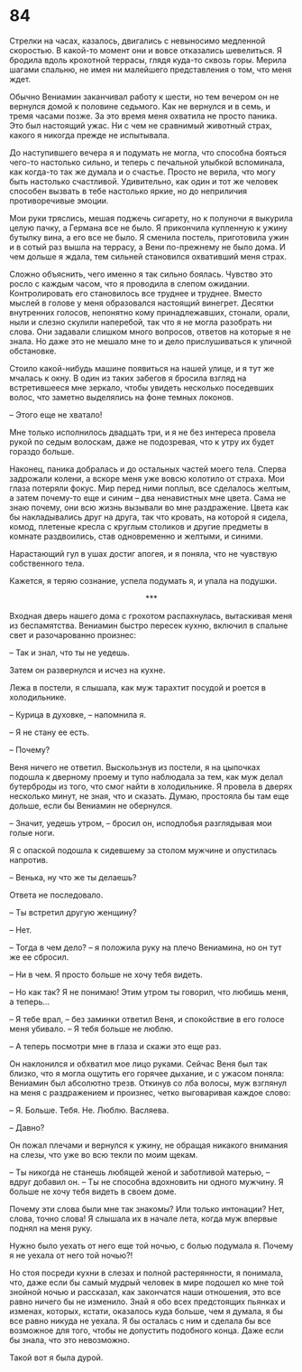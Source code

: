 # 84 {-}

Стрелки на часах, казалось, двигались с невыносимо медленной скоростью. В какой-то момент они и вовсе отказались шевелиться. Я бродила вдоль крохотной террасы, глядя куда-то сквозь горы. Мерила шагами спальню, не имея ни малейшего представления о том, что меня ждет.

Обычно Вениамин заканчивал работу к шести, но тем вечером он не вернулся домой к половине седьмого. Как не вернулся и в семь, и тремя часами позже. За это время меня охватила не просто паника. Это был настоящий ужас. Ни с чем не сравнимый животный страх, какого я никогда прежде не испытывала.

До наступившего вечера я и подумать не могла, что способна бояться чего-то настолько сильно, и теперь с печальной улыбкой вспоминала, как когда-то так же думала и о счастье. Просто не верила, что могу быть настолько счастливой. Удивительно, как один и тот же человек способен вызвать в тебе настолько яркие, но до неприличия противоречивые эмоции.

Мои руки тряслись, мешая поджечь сигарету, но к полуночи я выкурила целую пачку, а Германа все не было. Я прикончила купленную к ужину бутылку вина, а его все не было. Я сменила постель, приготовила ужин и в сотый раз вышла на террасу, а Вени по-прежнему не было дома. И чем дольше я ждала, тем сильней становился охвативший меня страх.

Сложно объяснить, чего именно я так сильно боялась. Чувство это росло с каждым часом, что я проводила в слепом ожидании. Контролировать его становилось все труднее и труднее. Вместо мыслей в голове у меня образовался настоящий винегрет. Десятки внутренних голосов, непонятно кому принадлежавших, стонали, орали, ныли и слезно скулили наперебой, так что я не могла разобрать ни слова. Они задавали слишком много вопросов, ответов на которые я не знала. Но даже это не мешало мне то и дело прислушиваться к уличной обстановке.

Стоило какой-нибудь машине появиться на нашей улице, и я тут же мчалась к окну. В один из таких забегов я бросила взгляд на встретившееся мне зеркало, чтобы увидеть несколько поседевших волос, что заметно выделялись на фоне темных локонов.

– Этого еще не хватало!

Мне только исполнилось двадцать три, и я не без интереса провела рукой по седым волоскам, даже не подозревая, что к утру их будет гораздо больше.

Наконец, паника добралась и до остальных частей моего тела. Сперва задрожали колени, а вскоре меня уже вовсю колотило от страха. Мои глаза потеряли фокус. Мир перед ними поплыл, все сделалось желтым, а затем почему-то еще и синим – два ненавистных мне цвета. Сама не знаю почему, они всю жизнь вызывали во мне раздражение. Цвета как бы накладывались друг на друга, так что кровать, на которой я сидела, комод, плетеные кресла с круглым столиков и другие предметы в комнате раздвоились, став одновременно и желтыми, и синими. 

Нарастающий гул в ушах достиг апогея, и я поняла, что не чувствую собственного тела.

Кажется, я теряю сознание, успела подумать я, и упала на подушки.

<div style="text-align: center;">***</div>

Входная дверь нашего дома с грохотом распахнулась, вытаскивая меня из беспамятства. Вениамин быстро пересек кухню, включил в спальне свет и разочарованно произнес:

– Так и знал, что ты не уедешь.

Затем он развернулся и исчез на кухне.

Лежа в постели, я слышала, как муж тарахтит посудой и роется в холодильнике.

– Курица в духовке, – напомнила я.

– Я не стану ее есть.

– Почему?

Веня ничего не ответил. Выскользнув из постели, я на цыпочках подошла к дверному проему и тупо наблюдала за тем, как муж делал бутерброды из того, что смог найти в холодильнике. Я провела в дверях несколько минут, не зная, что и сказать. Думаю, простояла бы там еще дольше, если бы Вениамин не обернулся.

– Значит, уедешь утром, – бросил он, исподлобья разглядывая мои голые ноги.

Я с опаской подошла к сидевшему за столом мужчине и опустилась напротив.

– Венька, ну что же ты делаешь?

Ответа не последовало.

– Ты встретил другую женщину?

– Нет.

– Тогда в чем дело? – я положила руку на плечо Вениамина, но он тут же ее сбросил.

– Ни в чем. Я просто больше не хочу тебя видеть.

– Но как так? Я не понимаю! Этим утром ты говорил, что любишь меня, а теперь…

– Я тебе врал, – без заминки ответил Веня, и спокойствие в его голосе меня убивало. – Я тебя больше не люблю.

– А теперь посмотри мне в глаза и скажи это еще раз.

Он наклонился и обхватил мое лицо руками. Сейчас Веня был так близко, что я могла ощутить его горячее дыхание, и с ужасом поняла: Вениамин был абсолютно трезв. Откинув со лба волосы, муж взглянул на меня с раздражением и произнес, четко выговаривая каждое слово:

– Я. Больше. Тебя. Не. Люблю. Васляева.

– Давно?

Он пожал плечами и вернулся к ужину, не обращая никакого внимания на слезы, что уже во всю текли по моим щекам.

– Ты никогда не станешь любящей женой и заботливой матерью, – вдруг добавил он. – Ты не способна вдохновить ни одного мужчину. Я больше не хочу тебя видеть в своем доме.

Почему эти слова были мне так знакомы? Или только интонации? Нет, слова, точно слова! Я слышала их в начале лета, когда муж впервые поднял на меня руку.

Нужно было уехать от него еще той ночью, с болью подумала я. Почему я не уехала от него той ночью?!

Но стоя посреди кухни в слезах и полной растерянности, я понимала, что, даже если бы самый мудрый человек в мире подошел ко мне той знойной ночью и рассказал, как закончатся наши отношения, это все равно ничего бы не изменило. Знай я обо всех предстоящих пьянках и изменах, которых, кстати, оказалось куда больше, чем я думала, я бы все равно никуда не уехала. Я бы осталась с ним и сделала бы все возможное для того, чтобы не допустить подобного конца. Даже если бы знала, что это невозможно.

Такой вот я была дурой.
